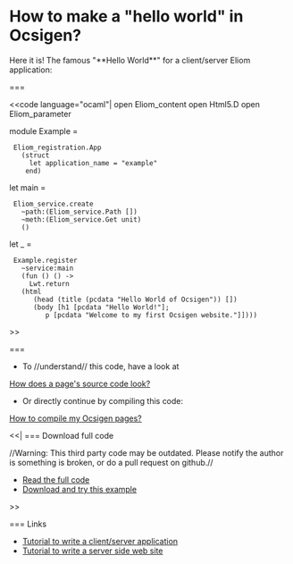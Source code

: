 =How to make a "hello world" in Ocsigen?=

Here it is! The famous "**Hello World**" for a client/server Eliom application:

===

<<code language="ocaml"|
open Eliom_content
open Html5.D
open Eliom_parameter

module Example =
  Eliom_registration.App
    (struct
      let application_name = "example"
     end)

let main =
  Eliom_service.create
    ~path:(Eliom_service.Path [])
    ~meth:(Eliom_service.Get unit)
    ()

let _ =

  Example.register
    ~service:main
    (fun () () ->
      Lwt.return
	(html
	   (head (title (pcdata "Hello World of Ocsigen")) [])
	   (body [h1 [pcdata "Hello World!"];
		  p [pcdata "Welcome to my first Ocsigen website."]])))

>>

===

* To //understand// this code, have a look at
[[wiki:manual/how-does-a-page-s-source-code-look|How does a page's source code look?]]
* Or directly continue by compiling this code:
[[wiki:manual/how-to-compile-my-ocsigen-pages|How to compile my Ocsigen pages?]]

<<|
=== Download full code

//Warning: This third party code may be outdated. Please notify the author is something is broken, or do a pull request on github.//

* [[https://github.com/db0company/Ocsigen-Quick-Howto/blob/master/page/example.eliom|Read the full code]]
* [[https://github.com/db0company/Ocsigen-Quick-Howto|Download and try this example]]
>>

=== Links

* [[wiki:manual/application|Tutorial to write a client/server application]]
* [[wiki:manual/interaction|Tutorial to write a server side web site]]
